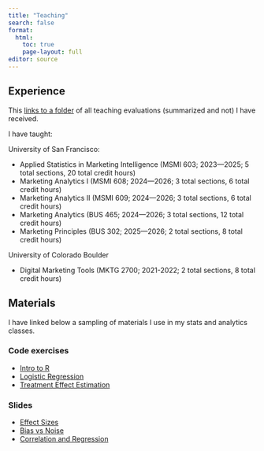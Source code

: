 ```yaml
---
title: "Teaching"
search: false
format:
  html:
    toc: true
    page-layout: full
editor: source
---
```


## Experience

This [links to a folder](https://www.dropbox.com/scl/fo/t1bfk82fxow328r71g1g3/ALdlLah6QMCZ-WGJ7rJLleg?rlkey=yjmitbd8dxvjn9hci8p1u9vyr&st=nuoz2b40&dl=0) of all teaching evaluations (summarized and not) I have received. 

I have taught:

University of San Francisco:

- Applied Statistics in Marketing Intelligence (MSMI 603; 2023—2025; 5 total sections, 20 total credit hours)
- Marketing Analytics I (MSMI 608; 2024—2026; 3 total sections, 6 total credit hours)
- Marketing Analytics II (MSMI 609; 2024—2026; 3 total sections, 6 total credit hours)
- Marketing Analytics (BUS 465; 2024—2026; 3 total sections, 12 total credit hours)
- Marketing Principles (BUS 302; 2025—2026; 2 total sections, 8 total credit hours)

University of Colorado Boulder

- Digital Marketing Tools (MKTG 2700; 2021-2022; 2 total sections, 8 total credit hours)

## Materials

I have linked below a sampling of materials I use in my stats and analytics classes.

### Code exercises

- <a href="teaching/R_pcc.qmd" class="btn btn-yellow" role="button">Intro to R</a>
- <a href="teaching/03 Logistic Regression.qmd" class="btn btn-yellow" role="button">Logistic Regression</a>
- <a href="teaching/04 Treatment Effects.qmd" class="btn btn-yellow" role="button">Treatment Effect Estimation</a>

### Slides

- <a href="teaching/06 effect sizes.qmd" class="btn btn-yellow" role="button">Effect Sizes</a>
- <a href="teaching/bias_vs_noise.qmd" class="btn btn-yellow" role="button">Bias vs Noise</a>
- <a href="teaching/03 Correlation and Regression.qmd" class="btn btn-yellow" role="button">Correlation and Regression</a>